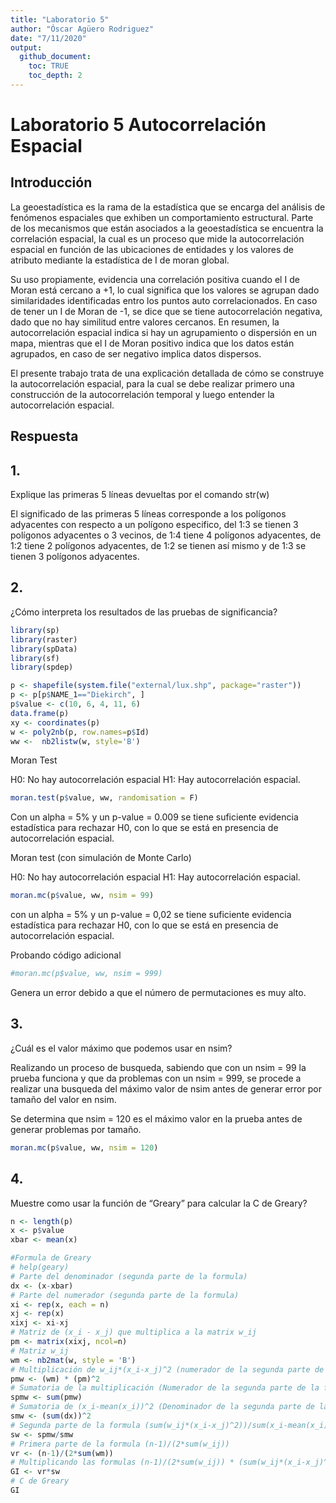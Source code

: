 ```yaml
---
title: "Laboratorio 5"
author: "Óscar Agüero Rodriguez"
date: "7/11/2020"
output: 
  github_document:
    toc: TRUE
    toc_depth: 2
---
```


# Laboratorio 5 Autocorrelación Espacial

## Introducción

La geoestadística es la rama de la estadística que se encarga del análisis de fenómenos espaciales que exhiben un comportamiento estructural. Parte de los mecanismos que están asociados a la geoestadística se encuentra la correlación espacial, la cual es un proceso que mide la autocorrelación espacial en función de las ubicaciones de entidades y los valores de atributo mediante la estadística de I de moran global.

Su uso propiamente, evidencia una correlación positiva cuando el I de Moran está cercano a +1, lo cual significa que los valores se agrupan dado similaridades identificadas entro los puntos auto correlacionados. En caso de tener un I de Moran de -1, se dice que se tiene autocorrelación negativa, dado que no hay similitud entre valores cercanos. En resumen, la autocorrelación espacial indica si hay un agrupamiento o dispersión en un mapa, mientras que el I de Moran positivo indica que los datos están agrupados, en caso de ser negativo implica datos dispersos.

El presente trabajo trata de una explicación detallada de cómo se construye la autocorrelación espacial, para la cual se debe realizar primero una construcción de la autocorrelación temporal y luego entender la autocorrelación espacial.


## Respuesta

## 1.

Explique las primeras 5 líneas devueltas por el comando str(w)

El significado de las primeras 5 líneas corresponde a los polígonos adyacentes con respecto a un polígono especifico, del 1:3 se tienen 3 polígonos adyacentes o 3 vecinos, de 1:4 tiene 4 polígonos adyacentes, de 1:2 tiene 2 polígonos adyacentes, de 1:2 se tienen así mismo y de 1:3 se tienen 3 polígonos adyacentes.

## 2.

¿Cómo interpreta los resultados de las pruebas de significancia?


```r
library(sp)
library(raster)
library(spData)
library(sf)
library(spdep)

p <- shapefile(system.file("external/lux.shp", package="raster"))
p <- p[p$NAME_1=="Diekirch", ]
p$value <- c(10, 6, 4, 11, 6)
data.frame(p)
xy <- coordinates(p)
w <- poly2nb(p, row.names=p$Id)
ww <-  nb2listw(w, style='B')

```

Moran Test

H0: No hay autocorrelación espacial
H1: Hay autocorrelación espacial.


```r
moran.test(p$value, ww, randomisation = F)
```

Con un alpha = 5% y un p-value = 0.009 se tiene suficiente evidencia estadística para rechazar H0, con lo que se está en presencia de autocorrelación espacial.

Moran test (con simulación de  Monte Carlo)

H0: No hay autocorrelación espacial
H1: Hay autocorrelación espacial.

```r
moran.mc(p$value, ww, nsim = 99)
```

con un alpha = 5% y un p-value = 0,02 se tiene suficiente evidencia estadística para rechazar H0, con lo que se está en presencia de autocorrelación espacial.

Probando código adicional

```r
#moran.mc(p$value, ww, nsim = 999)
```

Genera un error debido a que el número de permutaciones es muy alto.


## 3.

¿Cuál es el valor máximo que podemos usar en nsim?

Realizando un proceso de busqueda, sabiendo que con un nsim = 99 la prueba funciona y que da problemas con un nsim = 999, se procede a realizar una busqueda del máximo valor de nsim antes de generar error por tamaño del valor en nsim.

Se determina que nsim = 120 es el máximo valor en la prueba antes de generar problemas por tamaño.

```r
moran.mc(p$value, ww, nsim = 120)
```

## 4.

Muestre como usar la función de "Greary" para calcular la C de Greary?

```r
n <- length(p) 
x <- p$value
xbar <- mean(x)

#Formula de Greary
# help(geary)
# Parte del denominador (segunda parte de la formula)
dx <- (x-xbar)
# Parte del numerador (segunda parte de la formula)
xi <- rep(x, each = n)
xj <- rep(x)
xixj <- xi-xj
# Matriz de (x_i - x_j) que multiplica a la matrix w_ij 
pm <- matrix(xixj, ncol=n)
# Matriz w_ij 
wm <- nb2mat(w, style = 'B')
# Multiplicación de w_ij*(x_i-x_j)^2 (numerador de la segunda parte de la formula)
pmw <- (wm) * (pm)^2
# Sumatoria de la multiplicación (Numerador de la segunda parte de la formula)
spmw <- sum(pmw)
# Sumatoria de (x_i-mean(x_i))^2 (Denominador de la segunda parte de la formula)
smw <- (sum(dx))^2
# Segunda parte de la formula (sum(w_ij*(x_i-x_j)^2))/sum(x_i-mean(x_i))^2
sw <- spmw/smw
# Primera parte de la formula (n-1)/(2*sum(w_ij))
vr <- (n-1)/(2*sum(wm))
# Multiplicando las formulas (n-1)/(2*sum(w_ij)) * (sum(w_ij*(x_i-x_j)^2))/sum(x_i-mean(x_i))^2
GI <- vr*sw
# C de Greary
GI

```








